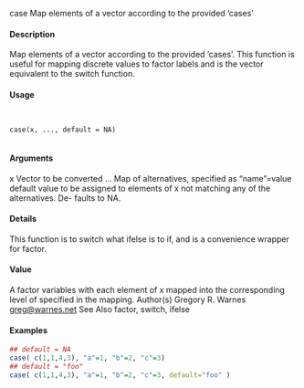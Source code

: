 case
Map elements of a vector according to the provided ’cases’

#### Description

Map elements of a vector according to the provided ’cases’. This function is useful for mapping
discrete values to factor labels and is the vector equivalent to the switch function.

#### Usage
<pre><code>

case(x, ..., default = NA)

</code></pre>
#### Arguments

x Vector to be converted
... Map of alternatives, specified as "name"=value
default value
 to be assigned to elements of x not matching any of the alternatives. De-
faults to NA.

#### Details

This function is to switch what ifelse is to if, and is a convenience wrapper for factor.

#### Value

A factor variables with each element of x mapped into the corresponding level of specified in the
mapping.
Author(s)
Gregory R. Warnes <greg@warnes.net>
See Also
factor, switch, ifelse

#### Examples
```r

## default = NA
case( c(1,1,4,3), "a"=1, "b"=2, "c"=3)
## default = "foo"
case( c(1,1,4,3), "a"=1, "b"=2, "c"=3, default="foo" )
````




